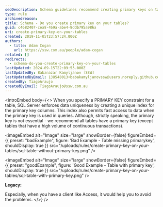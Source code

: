 ```yaml
---
seoDescription: Schema guidelines recommend creating primary keys on tables to ensure data uniqueness and enable fast access.
type: rule
archivedreason:
title: Schema - Do you create primary key on your tables?
guid: c4682407-cea8-469a-abe4-8ddb795a986a
uri: create-primary-key-on-your-tables
created: 2019-11-05T23:57:24.000Z
authors:
  - title: Adam Cogan
    url: https://ssw.com.au/people/adam-cogan
related: []
redirects:
  - schema-do-you-create-primary-key-on-your-tables
lastUpdated: 2024-09-15T22:09:53.000Z
lastUpdatedBy: Babanazar Kamyljanov [SSW]
lastUpdatedByEmail: 138548013+babakamyljanovssw@users.noreply.github.com
createdBy: TiagoAraujo
createdByEmail: TiagoAraujo@ssw.com.au
---
```


<introEmbed
  body={<>
When you specify a PRIMARY KEY constraint for a table, SQL Server enforces data uniqueness by creating a unique index for the primary key columns. This index also permits fast access to data when the primary key is used in queries.
Although, strictly speaking, the primary key is not essential - we recommend all tables have a primary key (except tables that have a high volume of continuous transactions).

<imageEmbed
  alt="Image"
  size="large"
  showBorder={false}
  figureEmbed={{
    preset: "badExample",
    figure: 'Bad Example - Table missing primarykey',
    shouldDisplay: true
  }}
  src="/uploads/rules/create-primary-key-on-your-tables/sql-table-without-primary-key.png"
/>

<imageEmbed
  alt="Image"
  size="large"
  showBorder={false}
  figureEmbed={{
    preset: "goodExample",
    figure: 'Good Example - Table with primary key',
    shouldDisplay: true
  }}
  src="/uploads/rules/create-primary-key-on-your-tables/sql-table-with-primary-key.png"
/>

**Legacy:**

Especially, when you have a client like Access, it would help you to avoid the problems.
  </>}
/>
